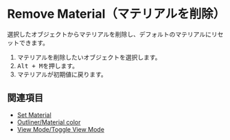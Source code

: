 
# Remove Material（マテリアルを削除）

<Reference shortcut="Alt + M" command="Remove Material" button="" />

選択したオブジェクトからマテリアルを削除し、デフォルトのマテリアルにリセットできます。

1. マテリアルを削除したいオブジェクトを選択します。
2. <kbd>Alt + M</kbd>を押します。
3. マテリアルが初期値に戻ります。

## 関連項目
- [Set Material](./set-material)
- [Outliner/Material color](../plasticity-essentials/outliner#material-color)
- [View Mode/Toggle View Mode](../plasticity-essentials/view-mode#toggle-view-mode)